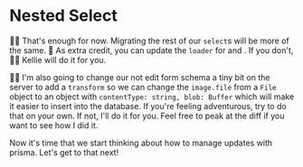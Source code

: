 # Nested Select

<EpicVideo url="https://www.epicweb.dev/workshops/data-modeling-deep-dive/querying-data/database-queries-and-migrating-to-prisma/solution" />

👨‍💼 That's enough for now. Migrating the rest of our `select`s will be more of
the same. 💯 As extra credit, you can update the `loader`
for <InlineFile file="app/routes/users+/$username_+/notes.$noteId.tsx" />
and <InlineFile file="app/routes/users+/$username_+/notes.$noteId_.edit.tsx" />.
If you don't, 🧝‍♂️ Kellie will do it for you.

🧝‍♂️ I'm also going to change our not edit form schema a tiny bit on the server to
add a `transform` so we can change the `image.file` from a `File` object to an
object with `contentType: string, blob: Buffer` which will make it easier to
insert into the database. If you're feeling adventurous, try to do that on your
own. If not, I'll do it for you. Feel free to peak at the diff if you want to
see how I did it.

Now it's time that we start thinking about how to manage updates with prisma.
Let's get to that next!
